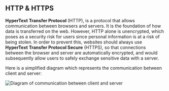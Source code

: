 
## HTTP & HTTPS

**HyperText Transfer Protocol** (HTTP), is a protocol that allows communication between browsers and servers.
It is the foundation of how data is transferred on the web. However, HTTP alone is unencrypted,
which poses as a security risk for users since personal information is at a risk of being stolen.
In order to prevent this, websites should always use **HyperText Transfer Protocol Secure** (HTTPS),
so that connections between the browser and server are automatically encrypted, and would subsequently
allow users to safely exchange sensitive data with a server.

Here is a simplified diagram which represents the communication between client and server:

![Diagram of communication between client and server](/http-diagram.png)
